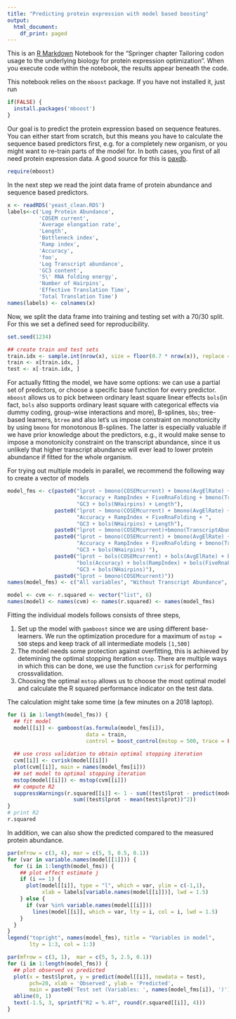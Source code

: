 ```yaml
---
title: "Predicting protein expression with model based boosting"
output:
  html_document:
    df_print: paged
---
```


This is an [R Markdown](http://rmarkdown.rstudio.com) Notebook for the "Springer chapter Tailoring codon usage to the underlying biology for protein expression optimization". When you execute code within the notebook, the results appear beneath the code. 

This notebook relies on the `mboost` package. If you have not installed it, just run

```r
if(FALSE) {
  install.packages('mboost')
}
```

Our goal is to predict the protein expression based on sequence features. You can either start from scratch, but this means you have to calculate the sequence based predictors first, e.g. for a completely new organism, or you might want to re-train parts of the model for. 
In both cases, you first of all need protein expression data. A good source for this is [paxdb](https://pax-db.org/).  

```r
require(mboost)
```
In the next step we read the joint data frame of protein abundance and sequence based predictors.

```r
x <- readRDS('yeast_clean.RDS')
labels<-c('Log Protein Abundance',
          'COSEM current',
          'Average elongation rate',
          'Length',
          'Bottleneck index',
          'Ramp index',
          'Accuracy',
          'foo',
          'Log Transcript abundance',
          'GC3 content',
          '5\' RNA folding energy',
          'Number of Hairpins',
          'Effective Translation Time',
          'Total Translation Time')
names(labels) <- colnames(x)
```

Now, we split the data frame into training and testing set with a 70/30 split. For this we set a defined seed for reproducibility.

```r
set.seed(1234)

## create train and test sets
train.idx <- sample.int(nrow(x), size = floor(0.7 * nrow(x)), replace = FALSE)
train <- x[train.idx, ]
test <- x[-train.idx, ]

```

For actually fitting the model, we have some options: we can use a partial set of predictors, or choose a specific base function for every predictor. `mboost` allows us to pick between ordinary least square linear effects `bols`(in fact, `bols` also supports ordinary least square with categorical effects via dummy coding, group-wise interactions and more), B-splines, `bbs`; tree-based learners, `btree` and also let's us impose constraint on monotonicity by using `bmono` for monotonous B-splines. The latter is especially valuable if we have prior knowledge about the predictors, e.g., it would make sense to impose a monotonicity constraint on the transcript abundance, since it us unlikely that higher transcript abundance will ever lead to lower protein abundance if fitted for the whole organism.

For trying out multiple models in parallel, we recommend the following way to create a vector of models
```r
model_fms <- c(paste0("lprot ~ bmono(COSEMcurrent) + bmono(AvgElRate) + BottleneckIndex + ",
                      "Accuracy + RampIndex + FiveRnaFolding + bmono(TranscriptAbundance) + ",
                      "GC3 + bols(NHairpins) + Length"),
               paste0("lprot ~ bmono(COSEMcurrent) + bmono(AvgElRate) + BottleneckIndex + ",
                      "Accuracy + RampIndex + FiveRnaFolding + ",
                      "GC3 + bols(NHairpins) + Length"),
               paste0("lprot ~ bmono(COSEMcurrent)+bmono(TranscriptAbundance)"),
               paste0("lprot ~ bmono(COSEMcurrent) + bmono(AvgElRate) + BottleneckIndex + ",
                      "Accuracy + RampIndex + FiveRnaFolding + bmono(TranscriptAbundance) + ",
                      "GC3 + bols(NHairpins) "),
               paste0("lprot ~ bols(COSEMcurrent) + bols(AvgElRate) + bols(BottleneckIndex) + ",
                      "bols(Accuracy) + bols(RampIndex) + bols(FiveRnaFolding) + bols(TranscriptAbundance) + ",
                      "GC3 + bols(NHairpins)"),
               paste0("lprot ~ bmono(COSEMcurrent)"))
names(model_fms) <- c("All variables", "Without Transcript Abundance", "Only COSEM and Transcript Abundance","Even More","Linear Approximation","Only current")

model <- cvm <- r.squared <- vector("list", 6)
names(model) <- names(cvm) <- names(r.squared) <- names(model_fms)
```
Fitting the individual models follows consists of three steps,

  1. Set up the model with `gamboost` since we are using different base-learners. We run the optimization procedure for a maximum of `mstop = 500` steps and keep track of all intermediate models `[1,500]`
  2. The model needs some protection against overfitting, this is achieved by detemining the optimal stopping iteration `mstop`.  There are multiple ways in which this can be done, we use the function `cvrisk` for performing crossvalidation.
  3. Choosing the optimal `mstop` allows us to choose the most optimal model and calculate the R squared performance indicator on the test data.

The calculation might take some time (a few minutes on a 2018 laptop).

```r
for (i in 1:length(model_fms)) {
  ## fit model
  model[[i]] <- gamboost(as.formula(model_fms[i]),
                         data = train,
                         control = boost_control(mstop = 500, trace = FALSE))
  
  ## use cross validation to obtain optimal stopping iteration
  cvm[[i]] <- cvrisk(model[[i]])
  plot(cvm[[i]], main = names(model_fms[i]))
  ## set model to optimal stopping iteration
  mstop(model[[i]]) <- mstop(cvm[[i]])
  ## compute R2
  suppressWarnings(r.squared[[i]] <- 1 - sum((test$lprot - predict(model[[i]], newdata = test))^2) / 
                     sum((test$lprot - mean(test$lprot))^2))
}
# print R2
r.squared
```
In addition, we can also show the predicted compared to the measured protein abundance.
```r
par(mfrow = c(3, 4), mar = c(5, 5, 0.5, 0.1))
for (var in variable.names(model[[1]])) {
  for (i in 1:length(model_fms)) {
    ## plot effect estimate j
    if (i == 1) {
      plot(model[[i]], type = "l", which = var, ylim = c(-1,1),
           xlab = labels[variable.names(model[[i]])], lwd = 1.5)
    } else {
      if (var %in% variable.names(model[[i]]))
        lines(model[[i]], which = var, lty = i, col = i, lwd = 1.5)
    }        
  }
}
legend("topright", names(model_fms), title = "Variables in model", 
       lty = 1:3, col = 1:3)

par(mfrow = c(3, 1),  mar = c(5, 5, 2.5, 0.1))
for (i in 1:length(model_fms)) {
  ## plot observed vs predicted
  plot(x = test$lprot, y = predict(model[[i]], newdata = test),
       pch=20, xlab = 'Observed', ylab = 'Predicted', 
       main = paste0('Test set (Variables: ', names(model_fms[i]), ')'))
  abline(0, 1)
  text(-1.5, 3, sprintf("R2 = %.4f", round(r.squared[[i]], 4)))
}
```
